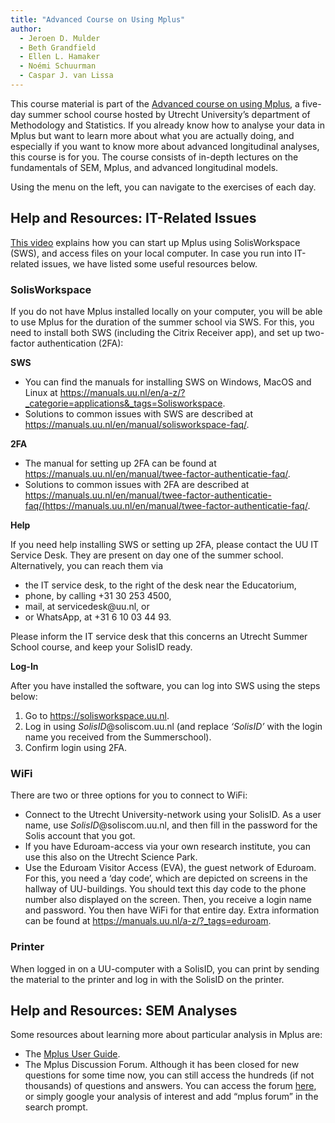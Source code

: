 ```yaml
---
title: "Advanced Course on Using Mplus"
author: 
  - Jeroen D. Mulder
  - Beth Grandfield
  - Ellen L. Hamaker
  - Noémi Schuurman
  - Caspar J. van Lissa
---
```


This course material is part of the [Advanced course on using Mplus](https://utrechtsummerschool.nl/courses/social-sciences/advanced-course-on-using-mplus), a five-day summer school course hosted by Utrecht University's department of Methodology and Statistics. If you already know how to analyse your data in Mplus but want to learn more about what you are actually doing, and especially if you want to know more about advanced longitudinal analyses, this course is for you. The course consists of in-depth lectures on the fundamentals of SEM, Mplus, and advanced longitudinal models.

Using the menu on the left, you can navigate to the exercises of each day.

## Help and Resources: IT-Related Issues

[This video](https://video.uu.nl/videos/mplus-tutorial-solisworkspace/) explains how you can start up Mplus using SolisWorkspace (SWS), and access files on your local computer. In case you run into IT-related issues, we have listed some useful resources below.

::: {.callout-note collapse="true"}
### SolisWorkspace

If you do not have Mplus installed locally on your computer, you will be able to use Mplus for the duration of the summer school via SWS. For this, you need to install both SWS (including the Citrix Receiver app), and set up two-factor authentication (2FA):

**SWS**

-   You can find the manuals for installing SWS on Windows, MacOS and Linux at <https://manuals.uu.nl/en/a-z/?_categorie=applications&_tags=Solisworkspace>.
-   Solutions to common issues with SWS are described at <https://manuals.uu.nl/en/manual/solisworkspace-faq/>.

**2FA**

-   The manual for setting up 2FA can be found at <https://manuals.uu.nl/en/manual/twee-factor-authenticatie-faq/>.
-   Solutions to common issues with 2FA are described at [https://manuals.uu.nl/en/manual/twee-factor-authenticatie-faq/(https://manuals.uu.nl/en/manual/twee-factor-authenticatie-faq/](https://manuals.uu.nl/en/manual/twee-factor-authenticatie-faq/).

**Help**

If you need help installing SWS or setting up 2FA, please contact the UU IT Service Desk. They are present on day one of the summer school. Alternatively, you can reach them via

-   the IT service desk, to the right of the desk near the Educatorium,
-   phone, by calling +31 30 253 4500,
-   mail, at servicedesk\@uu.nl, or
-   or WhatsApp, at +31 6 10 03 44 93.

Please inform the IT service desk that this concerns an Utrecht Summer School course, and keep your SolisID ready.

**Log-In**

After you have installed the software, you can log into SWS using the steps below:

1.  Go to <https://solisworkspace.uu.nl>.
2.  Log in using *SolisID*\@soliscom.uu.nl (and replace *‘SolisID’* with the login name you received from the Summerschool).
3.  Confirm login using 2FA.\
:::

::: {.callout-note collapse="true"}
### WiFi

There are two or three options for you to connect to WiFi:

-   Connect to the Utrecht University-network using your SolisID. As a user name, use *SolisID*\@soliscom.uu.nl, and then fill in the password for the Solis account that you got.
-   If you have Eduroam-access via your own research institute, you can use this also on the Utrecht Science Park.
-   Use the Eduroam Visitor Access (EVA), the guest network of Eduroam. For this, you need a ‘day code’, which are depicted on screens in the hallway of UU-buildings. You should text this day code to the phone number also displayed on the screen. Then, you receive a login name and password. You then have WiFi for that entire day. Extra information can be found at <https://manuals.uu.nl/a-z/?_tags=eduroam>.
:::

::: {.callout-note collapse="true"}
### Printer

When logged in on a UU-computer with a SolisID, you can print by sending the material to the printer and log in with the SolisID on the printer.
:::

## Help and Resources: SEM Analyses

Some resources about learning more about particular analysis in Mplus are:

-   The [Mplus User Guide](https://statmodel.com/ugexcerpts.shtml).
-   The Mplus Discussion Forum. Although it has been closed for new questions for some time now, you can still access the hundreds (if not thousands) of questions and answers. You can access the forum [here](https://www.statmodel.com/cgi-bin/discus/discus.cgi), or simply google your analysis of interest and add "mplus forum" in the search prompt.
